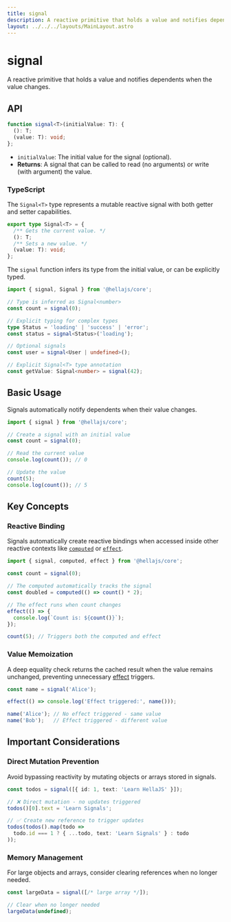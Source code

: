 ```yaml
---
title: signal
description: A reactive primitive that holds a value and notifies dependents when the value changes.
layout: ../../../layouts/MainLayout.astro
---
```


# signal

A reactive primitive that holds a value and notifies dependents when the value changes.

## API

```typescript
function signal<T>(initialValue: T): {
  (): T;
  (value: T): void;
};
```
- `initialValue`: The initial value for the signal (optional).
- **Returns**: A signal that can be called to read (no arguments) or write (with argument) the value.

### TypeScript

The `Signal<T>` type represents a mutable reactive signal with both getter and setter capabilities.

```typescript
export type Signal<T> = {
  /** Gets the current value. */
  (): T;
  /** Sets a new value. */
  (value: T): void;
};
```

The `signal` function infers its type from the initial value, or can be explicitly typed.

```typescript
import { signal, Signal } from '@hellajs/core';

// Type is inferred as Signal<number>
const count = signal(0);

// Explicit typing for complex types
type Status = 'loading' | 'success' | 'error';
const status = signal<Status>('loading');

// Optional signals  
const user = signal<User | undefined>();

// Explicit Signal<T> type annotation
const getValue: Signal<number> = signal(42);
```

## Basic Usage

Signals automatically notify dependents when their value changes.

```typescript
import { signal } from '@hellajs/core';

// Create a signal with an initial value
const count = signal(0);

// Read the current value
console.log(count()); // 0

// Update the value  
count(5);
console.log(count()); // 5
```

## Key Concepts

### Reactive Binding
Signals automatically create reactive bindings when accessed inside other reactive contexts like [`computed`](/reference/core/computed) or [`effect`](/reference/core/effect).

```typescript
import { signal, computed, effect } from '@hellajs/core';

const count = signal(0);

// The computed automatically tracks the signal
const doubled = computed(() => count() * 2);

// The effect runs when count changes
effect(() => {
  console.log(`Count is: ${count()}`);
});

count(5); // Triggers both the computed and effect
```

### Value Memoization

A deep equality check returns the cached result when the value remains unchanged, preventing unnecessary [effect](/reference/core/effect) triggers.

```typescript
const name = signal('Alice');

effect(() => console.log('Effect triggered:', name()));

name('Alice'); // No effect triggered - same value
name('Bob');   // Effect triggered - different value
```

## Important Considerations

### Direct Mutation Prevention

Avoid bypassing reactivity by mutating objects or arrays stored in signals.

```typescript
const todos = signal([{ id: 1, text: 'Learn HellaJS' }]);

// ❌ Direct mutation - no updates triggered
todos()[0].text = 'Learn Signals';

// ✅ Create new reference to trigger updates
todos(todos().map(todo => 
  todo.id === 1 ? { ...todo, text: 'Learn Signals' } : todo
));
```

### Memory Management

For large objects and arrays, consider clearing references when no longer needed.

```typescript
const largeData = signal([/* large array */]);

// Clear when no longer needed
largeData(undefined);
```
